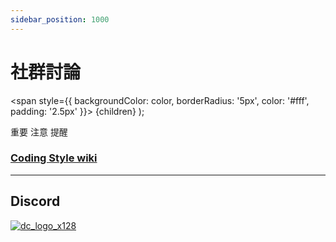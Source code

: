 ```yaml
---
sidebar_position: 1000
---
```



# 社群討論

  <span
    style={{
      backgroundColor: color,
      borderRadius: '5px',
      color: '#fff',
      padding: '2.5px'
    }}>
    {children}
  </span>
);

<Highlight color="#ff2f00">重要</Highlight> <Highlight color="#0373fc">注意</Highlight> <Highlight color="#00d679">提醒</Highlight>

### [Coding Style wiki](https://github.com/michael811125/OxGFrame/wiki/Coding-Style)

---

## Discord

[![dc_logo_x128](https://github.com/michael811125/OxGFrame/assets/30960759/b3bedd38-3c1d-4679-9417-d99a46f5b068)](https://discord.gg/jyJmWhRAv7)